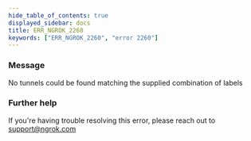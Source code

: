 ```yaml
---
hide_table_of_contents: true
displayed_sidebar: docs
title: ERR_NGROK_2260
keywords: ["ERR_NGROK_2260", "error 2260"]
---
```


### Message

No tunnels could be found matching the supplied combination of labels

### Further help

If you're having trouble resolving this error, please reach out to [support@ngrok.com](mailto:support@ngrok.com?subject=Help%20with%20ERR_NGROK_2260)
